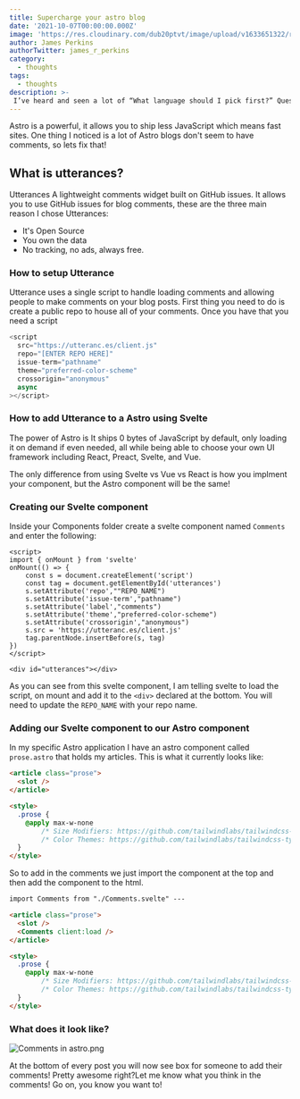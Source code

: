 ```yaml
---
title: Supercharge your astro blog
date: '2021-10-07T00:00:00.000Z'
image: 'https://res.cloudinary.com/dub20ptvt/image/upload/v1633651322/roll_your_tweet_share_junohk.webp'
author: James Perkins
authorTwitter: james_r_perkins
category:
  - thoughts
tags:
  - thoughts
description: >-
 I’ve heard and seen a lot of “What language should I pick first?” Questions in my time as a developer. It’s an interesting question that I seem to have the opposite response to most.
---
```


Astro is a powerful, it allows you to ship less JavaScript which means fast sites. One thing I noticed is a lot of Astro blogs don't seem to have comments, so lets fix that!

## What is utterances?

Utterances A lightweight comments widget built on GitHub issues. It allows you to use GitHub issues for blog comments, these are the three main reason I chose Utterances:

- It's Open Source
- You own the data
- No tracking, no ads, always free.

### How to setup Utterance

Utterance uses a single script to handle loading comments and allowing people to make comments on your blog posts. First thing you need to do is create a public repo to house all of your comments. Once you have that you need a script

```javascript
<script
  src="https://utteranc.es/client.js"
  repo="[ENTER REPO HERE]"
  issue-term="pathname"
  theme="preferred-color-scheme"
  crossorigin="anonymous"
  async
></script>
```

### How to add Utterance to a Astro using Svelte

The power of Astro is It ships 0 bytes of JavaScript by default, only loading it on demand if even needed, all while being able to choose your own UI framework including React, Preact, Svelte, and Vue.

The only difference from using Svelte vs Vue vs React is how you implment your component, but the Astro component will be the same!

### Creating our Svelte component

Inside your Components folder create a svelte component named `Comments` and enter the following:

```
<script>
import { onMount } from 'svelte'
onMount(() => {
    const s = document.createElement('script')
    const tag = document.getElementById('utterances')
    s.setAttribute('repo',""REPO_NAME")
    s.setAttribute('issue-term',"pathname")
    s.setAttribute('label',"comments")
    s.setAttribute('theme',"preferred-color-scheme")
    s.setAttribute('crossorigin',"anonymous")
    s.src = 'https://utteranc.es/client.js'
    tag.parentNode.insertBefore(s, tag)
})
</script>

<div id="utterances"></div>
```

As you can see from this svelte component, I am telling svelte to load the script, on mount and add it to the `<div>` declared at the bottom. You will need to update the `REPO_NAME` with your repo name.

### Adding our Svelte component to our Astro component

In my specific Astro application I have an astro component called `prose.astro` that holds my articles. This is what it currently looks like:

```html
<article class="prose">
  <slot />
</article>

<style>
  .prose {
    @apply max-w-none
        /* Size Modifiers: https://github.com/tailwindlabs/tailwindcss-typography#size-modifiers */
        /* Color Themes: https://github.com/tailwindlabs/tailwindcss-typography#color-modifiers */;
  }
</style>
```

So to add in the comments we just import the component at the top and then add the component to the html.

```html
import Comments from "./Comments.svelte" ---

<article class="prose">
  <slot />
  <Comments client:load />
</article>

<style>
  .prose {
    @apply max-w-none
        /* Size Modifiers: https://github.com/tailwindlabs/tailwindcss-typography#size-modifiers */
        /* Color Themes: https://github.com/tailwindlabs/tailwindcss-typography#color-modifiers */;
  }
</style>
```

### What does it look like?

![Comments in astro.png](https://res.craft.do/user/full/c67cad1b-6dc6-4909-0f8e-19d468ba9fd4/doc/684c6dfe-1804-4551-aef1-12e8d272e71c/d6736c31-2cbb-4ed3-9941-57561c42cc28)

At the bottom of every post you will now see box for someone to add their comments! Pretty awesome right?Let me know what you think in the comments! Go on, you know you want to!